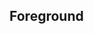 
<Meta title="Theme/Characteristics/Content" />

## Foreground

<ColorContainer className="paletteContainer">
  <ColorPalette>
    <ColorItem
      title="Bold"
      subtitle={`--salt-content-bold-foreground`}
      colors={{
        [`--salt-content-bold-foreground`]: `var(--salt-content-bold-foreground)`,
      }}
    />
    <ColorItem
      title="Bold disabled"
      subtitle={`--salt-content-bold-foreground-disabled`}
      colors={{
        [`--salt-content-bold-foreground-disabled`]: `var(--salt-content-bold-foreground-disabled)`,
      }}
    />
  </ColorPalette>
</ColorContainer>
